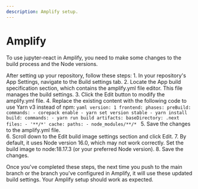 ```yaml
---
description: Amplify setup.
---
```



# Amplify 

To use jupyter-react in Amplify, you need to make some changes to the build process and the Node versions.

<ModalImage
  small="image-0"
  large="image-0"
  alt="Repository setup"
/>

After setting up your repository, follow these steps:
    1.	In your repository's App Settings, navigate to the Build settings tab.
            <ModalImage
                small="image-1"
                large="image-1"
                alt="Tab Settings"
            />
	2.	Locate the App build specification section, which contains the amplify.yml file editor. This file manages the build settings.
            <ModalImage
                small="image-2"
                large="image-2"
                alt="App Settings"
            />
	3.	Click the Edit button to modify the amplify.yml file.
	4.	Replace the existing content with the following code to use Yarn v3 instead of npm:
            ```yaml
            version: 1
            frontend:
            phases:
                preBuild:
                commands:
                    - corepack enable
                    - yarn set version stable
                    - yarn install
                build:
                commands:
                    - yarn run build
            artifacts:
                baseDirectory: .next
                files:
                - '**/*'
            cache:
                paths:
                - node_modules/**/*
            ```
	5.	Save the changes to the amplify.yml file.            
	6.	Scroll down to the Edit build image settings section and click Edit.
            <ModalImage
                small="image-3"
                large="image-3"
                alt="Build image settings"
            />
	7.	By default, it uses Node version 16.0, which may not work correctly. Set the build image to node:18.17.3 (or your preferred Node version).
	8.	Save the changes.

Once you've completed these steps, the next time you push to the main branch or the branch you've configured in Amplify, it will use these updated build settings. Your Amplify setup should work as expected.
